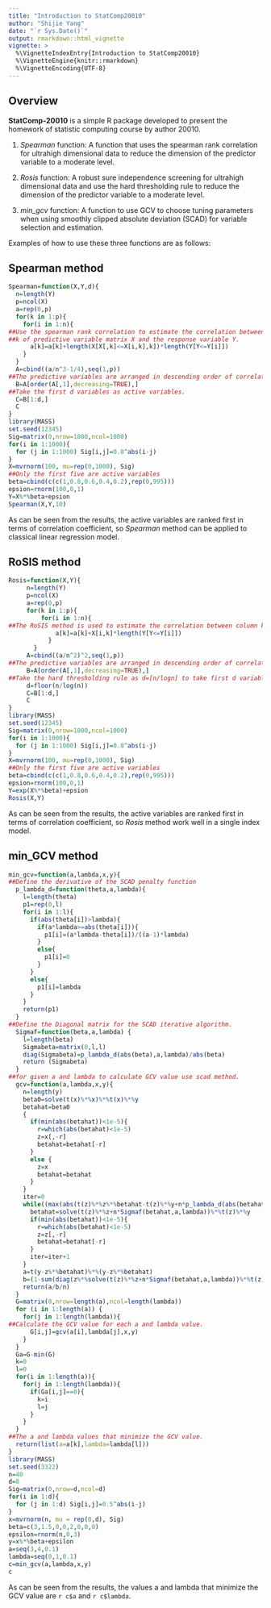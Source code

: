 ```yaml
---
title: "Introduction to StatComp20010"
author: "Shijie Yang"
date: "`r Sys.Date()`"
output: rmarkdown::html_vignette
vignette: >
  %\VignetteIndexEntry{Introduction to StatComp20010}
  %\VignetteEngine{knitr::rmarkdown}
  %\VignetteEncoding{UTF-8}
---
```


## Overview

__StatComp-20010__ is a simple R package developed to present the homework of statistic computing course by author 20010.

1. _Spearman_ function: A function that uses the spearman rank correlation for ultrahigh dimensional data to reduce the dimension of the predictor variable to a moderate level.

2. _Rosis_ function: A robust sure independence screening for ultrahigh dimensional data and use the hard thresholding rule to reduce the dimension of the predictor variable to a moderate level.

3. _min_gcv_ function: A function to use GCV to choose tuning parameters when using smoothly clipped absolute deviation (SCAD) for variable selection and estimation.

Examples of how to use these three functions are as follows:

## Spearman method

```r
Spearman=function(X,Y,d){   
  n=length(Y)
  p=ncol(X)
  a=rep(0,p)
  for(k in 1:p){
    for(i in 1:n){
##Use the spearman rank correlation to estimate the correlation between column
##k of predictive variable matrix X and the response variable Y.
      a[k]=a[k]+length(X[X[,k]<=X[i,k],k])*length(Y[Y<=Y[i]])
    }
  }
  A=cbind((a/n^3-1/4),seq(1,p))
##The predictive variables are arranged in descending order of correlation coefficient.
  B=A[order(A[,1],decreasing=TRUE),]
##Take the first d variables as active variables. 
  C=B[1:d,]
  C
}
library(MASS)
set.seed(12345)
Sig=matrix(0,nrow=1000,ncol=1000)
for(i in 1:1000){
  for (j in 1:1000) Sig[i,j]=0.8^abs(i-j)
}
X=mvrnorm(100, mu=rep(0,1000), Sig)
##Only the first five are active variables
beta=cbind(c(c(1,0.8,0.6,0.4,0.2),rep(0,995)))
epsion=rnorm(100,0,1)
Y=X%*%beta+epsion
Spearman(X,Y,10)
```

As can be seen from the results, the active variables are ranked first in terms of correlation coefficient, so _Spearman_ method can be applied to classical linear regression model. 

## RoSIS method

```r
Rosis=function(X,Y){  
     n=length(Y)
     p=ncol(X)
     a=rep(0,p)
     for(k in 1:p){
         for(i in 1:n){
##The RoSIS method is used to estimate the correlation between column k of predictive variable matrix X and the response variable Y.
             a[k]=a[k]+X[i,k]*length(Y[Y<=Y[i]])
           }
       }
     A=cbind((a/n^2)^2,seq(1,p))
##The predictive variables are arranged in descending order of correlation coefficient
     B=A[order(A[,1],decreasing=TRUE),]
##Take the hard thresholding rule as d=[n/logn] to take first d variables as active variables. 
     d=floor(n/log(n))
     C=B[1:d,]
     C
}
library(MASS)
set.seed(12345)
Sig=matrix(0,nrow=1000,ncol=1000)
for(i in 1:1000){
  for (j in 1:1000) Sig[i,j]=0.8^abs(i-j)
}
X=mvrnorm(100, mu=rep(0,1000), Sig)
##Only the first five are active variables
beta=cbind(c(c(1,0.8,0.6,0.4,0.2),rep(0,995)))
epsion=rnorm(100,0,1)
Y=exp(X%*%beta)+epsion
Rosis(X,Y)
```

As can be seen from the results, the active variables are ranked first in terms of correlation coefficient, so _Rosis_ method work well in a single index model.


## min_GCV method

```r
min_gcv=function(a,lambda,x,y){
##Define the derivative of the SCAD penalty function
  p_lambda_d=function(theta,a,lambda){
    l=length(theta)
    p1=rep(0,l)
    for(i in 1:l){
      if(abs(theta[i])>lambda){
        if(a*lambda>=abs(theta[i])){
          p1[i]=(a*lambda-theta[i])/((a-1)*lambda)
        }
        else{
          p1[i]=0
        }
      }
      else{
        p1[i]=lambda
      }
    }
    return(p1)
  }
##Define the Diagonal matrix for the SCAD iterative algorithm.
  Sigmaf=function(beta,a,lambda) {
    l=length(beta)
    Sigmabeta=matrix(0,l,l)
    diag(Sigmabeta)=p_lambda_d(abs(beta),a,lambda)/abs(beta)
    return (Sigmabeta)
  }
##for given a and lambda to calculate GCV value use scad method.
  gcv=function(a,lambda,x,y){
    n=length(y)
    beta0=solve(t(x)%*%x)%*%t(x)%*%y
    betahat=beta0
    {
      if(min(abs(betahat))<1e-5){
        r=which(abs(betahat)<1e-5)
        z=x[,-r]
        betahat=betahat[-r]
      }
      else {
        z=x
        betahat=betahat
      }
    }
    iter=0
    while((max(abs(t(z)%*%z%*%betahat-t(z)%*%y+n*p_lambda_d(abs(betahat),a,lambda)*sign(betahat)))>0.1)&&(iter<=1000)){
      betahat=solve(t(z)%*%z+n*Sigmaf(betahat,a,lambda))%*%t(z)%*%y
      if(min(abs(betahat))<1e-5){
        r=which(abs(betahat)<1e-5)
        z=z[,-r]
        betahat=betahat[-r]
      }
      iter=iter+1
    }
    a=t(y-z%*%betahat)%*%(y-z%*%betahat)
    b=(1-sum(diag(z%*%solve(t(z)%*%z+n*Sigmaf(betahat,a,lambda))%*%t(z)))/n)^2
    return(a/b/n)
  }
  G=matrix(0,nrow=length(a),ncol=length(lambda))
  for (i in 1:length(a)) {
    for(j in 1:length(lambda)){
##Calculate the GCV value for each a and lambda value.
      G[i,j]=gcv(a[i],lambda[j],x,y)
    }
  }
  Ga=G-min(G)
  k=0
  l=0
  for(i in 1:length(a)){
    for(j in 1:length(lambda)){
      if(Ga[i,j]==0){
        k=i
        l=j
      }
    }
  }
##The a and lambda values that minimize the GCV value.
  return(list(a=a[k],lambda=lambda[l]))
}
library(MASS)
set.seed(3322)
n=40
d=8
Sig=matrix(0,nrow=d,ncol=d)
for(i in 1:d){
  for (j in 1:d) Sig[i,j]=0.5^abs(i-j)
}
x=mvrnorm(n, mu = rep(0,d), Sig)
beta=c(3,1.5,0,0,2,0,0,0)
epsilon=rnorm(n,0,3)
y=x%*%beta+epsilon
a=seq(3,4,0.1)
lambda=seq(0,1,0.1)
c=min_gcv(a,lambda,x,y)
c
```

As can be seen from the results, the values a and lambda that minimize the GCV value are `r c$a` and `r c$lambda`.





